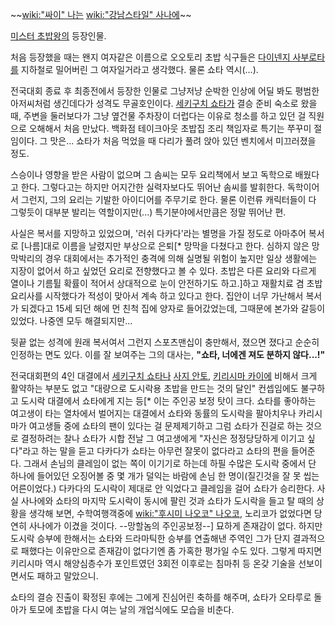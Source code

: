 ~~[[wiki:"싸이" 나는]] [[wiki:"강남스타일" 사나에]]~~

[[미스터 초밥왕]]의 등장인물.

처음 등장했을 때는 왠지 여자같은 이름으로 오오토리 초밥 식구들은 [[다이넨지 사부로타]]를 지하철로 밀어버린 그 여자일거라고 생각했다. 물론 쇼타 역시(...).

전국대회 종료 후 최종전에서 등장한 인물로 그냥저냥 순박한 인상에 어딜 봐도 평범한 아저씨처럼 생긴데다가 성격도 무골호인이다. [[세키구치 쇼타]]가 결승 준비 숙소로 왔을 때, 주변을 둘러보다가 그냥 옆건물 주차장이 더럽다는 이유로 청소를 하고 있던 걸 직원으로 오해해서 처음 만났다. 백화점 테이크아웃 초밥집 조리 책임자로 특기는 쭈꾸미 절임이다. 그 맛은... 쇼타가 처음 먹었을 때 다리가 풀려 앉아 있던 벤치에서 미끄러졌을 정도.

스승이나 영향을 받은 사람이 없으며 그 솜씨는 모두 요리책에서 보고 독학으로 배웠다고 한다. 그렇다고는 하지만 어지간한 실력자보다도 뛰어난 솜씨를 발휘한다. 독학이어서 그런지, 그의 요리는 기발한 아이디어를 주무기로 한다. 물론 이런류 캐릭터들이 다 그렇듯이 대부분 발리는 역할이지만(...) 특기분야에서만큼은 정말 뛰어난 편.

사실은 복서를 지망하고 있었으며, '러쉬 다카다'라는 별명을 가질 정도로 아마추어 복서로 [나름]대로 이름을 날렸지만 부상으로 은퇴[* 망막을 다쳤다고 한다. 심하지 않은 망막박리의 경우 대회에서는 추가적인 충격에 의해 실명될 위험이 높지만 일상 생활에는 지장이 없어서 하고 싶었던 요리로 전향했다고 볼 수 있다. 초밥은 다른 요리와 다르게 열이나 기름튈 확률이 적어서 상대적으로 눈이 안전하기도 하고.]하고 재활치료 겸 초밥요리사를 시작했다가 적성이 맞아서 계속 하고 있다고 한다. 집안이 너무 가난해서 복서가 되겠다고 15세 되던 해에 먼 친척 집에 양자로 들어갔었는데, 그때문에 본가와 갈등이 있었다. 나중엔 모두 해결되지만...

뒷끝 없는 성격에 원래 복서여서 그런지 스포츠맨십이 충만해서, 졌으면 졌다고 순순히 인정하는 면도 있다. 
이를 잘 보여주는 그의 대사는, '''"쇼타, 너에겐 져도 분하지 않다...!"''' 

전국대회편의 4인 대결에서 [[세키구치 쇼타]]나 [[사지 안토]], [[키리시마 카이]]에 비해서 크게 활약하는 부분도 없고 "대량으로 도시락용 초밥을 만드는 것의 달인" 컨셉임에도 불구하고 도시락 대결에서 쇼타에게 지는 등[* 이는 주인공 보정 탓이 크다. 쇼타를 좋아하는 여고생이 타는 열차에서 벌어지는 대결에서 쇼타와 동률의 도시락을 팔아치우나 카리시마가 여고생들 중에 쇼타의 팬이 있다는 걸 문제제기하고 그럼 쇼타가 진걸로 하는 것으로 결정하려는 찰나 쇼타가 시합 전날 그 여고생에게 "자신은 정정당당하게 이기고 싶다"라고 하는 말을 듣고 다카다가 쇼타는 아무런 잘못이 없다라고 쇼타의 편을 들어준다. 그래서 손님의 클레임이 없는 쪽이 이기기로 하는데 하필 수많은 도시락 중에서 단 하나에 들어있던 오징어볼 중 몇 개가 덜익는 바람에 손님 한 명이(질긴것을 잘 못 씹는 어른이었다.) 다카다의 도시락이 제대로 안 익었다고 클레임을 걸어 쇼타가 승리한다. 사실 사나에와 쇼타의 마지막 도시락이 동시에 팔린 것과 쇼타가 도시락을 들고 탈 때의 상황을 생각해 보면, 수학여행객중에 [[wiki:"후시미 나오코" 나오코]], 노리코가 없었다면 당연히 사나에가 이겼을 것이다. --망할놈의 주인공보정--] 묘하게 존재감이 없다. 하지만 도시락 승부에 한해서는 쇼타와 드라마틱한 승부를 연출해낸 주역인 그가 단지 결과적으로 패했다는 이유만으로 존재감이 없다기엔 좀 가혹한 평가일 수도 있다. 그렇게 따지면 키리시마 역시 해양심층수가 포인트였던 3회전 이후로는 침마취 등 온갖 기술을 선보이면서도 패하고 말았으니.

쇼타의 결승 진출이 확정된 후에는 그에게 진심어린 축하를 해주며, 쇼타가 오타루로 돌아가 토모에 초밥을 다시 여는 날의 개업식에도 모습을 비춘다.
